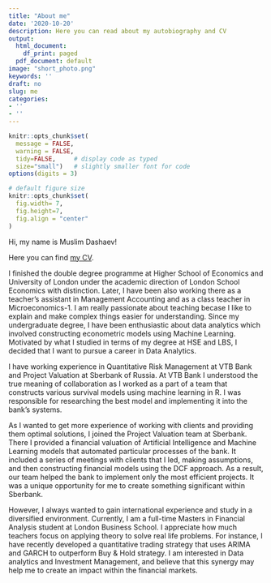 ```yaml
---
title: "About me"
date: '2020-10-20'
description: Here you can read about my autobiography and CV
output:
  html_document: 
    df_print: paged
  pdf_document: default
image: "short_photo.png"
keywords: ''
draft: no
slug: me
categories:
- ''
- ''
---
```


```r
knitr::opts_chunk$set(
  message = FALSE, 
  warning = FALSE, 
  tidy=FALSE,     # display code as typed
  size="small")   # slightly smaller font for code
options(digits = 3)

# default figure size
knitr::opts_chunk$set(
  fig.width= 7, 
  fig.height=7,
  fig.align = "center"
)
```

Hi, my name is Muslim Dashaev! 

Here you can find [my CV](https://www.dropbox.com/s/0b0i4rzju1hooui/Dashaev%20CV.pdf?dl=0).

I finished the double degree programme at Higher School of Economics and University of London under the academic direction of London School Economics with distinction. Later, I have been also working there as a teacher’s assistant in Management Accounting and as a class teacher in Microeconomics-1. I am really passionate about teaching becase I like to explain and make complex things easier for understanding. Since my undergraduate degree, I have been enthusiastic about data analytics which involved constructing econometric models using Machine Learning. Motivated by what I studied in terms of my degree at HSE and LBS, I decided that I want to pursue a career in Data Analytics. 

I have working experience in Quantitative Risk Management at VTB Bank and Project Valuation at Sberbank of Russia. At VTB Bank I understood the true meaning of collaboration as I worked as a part of a team that constructs various survival models using machine learning in R. I was responsible for researching the best model and implementing it into the bank’s systems.

As I wanted to get more experience of working with clients and providing them optimal solutions, I joined the Project Valuation team at Sberbank. There I provided a financial valuation of Artificial Intelligence and Machine Learning models that automated particular processes of the bank. It included a series of meetings with clients that I led, making assumptions, and then constructing financial models using the DCF approach. As a result, our team helped the bank to implement only the most efficient projects. It was a unique opportunity for me to create something significant within Sberbank. 

However, I always wanted to gain international experience and study in a diversified environment. Currently, I am a full-time Masters in Financial Analysis student at London Business School. I appreciate how much teachers focus on applying theory to solve real life problems. For instance, I have recently developed a quantitative trading strategy that uses ARIMA and GARCH to outperform Buy & Hold strategy. I am interested in Data analytics and Investment Management, and believe that this synergy may help me to create an impact within the financial markets.

